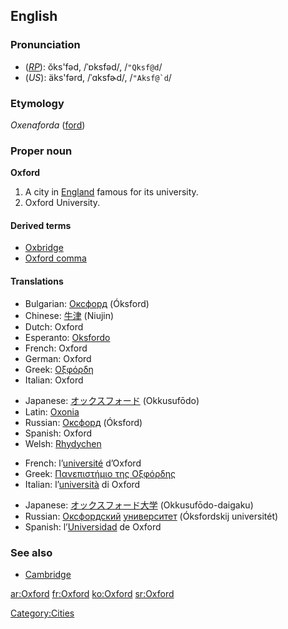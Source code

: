 ==English==

===Pronunciation===
*(''[[RP]]''): ŏks'fəd, /ˈɒksfəd/, /<tt>"Qksf@d</tt>/
*(''US''): äks'fərd, /ˈɑksfɚd/, /<tt>"Aksf@`d</tt>/

===Etymology===
''Oxenaforda'' ([[ford]])

===Proper noun===
'''Oxford'''
{{wikipedia}}

# A city in [[England]] famous for its university.
# Oxford University.

====Derived terms====
*[[Oxbridge]]
*[[Oxford comma]]

====Translations====
{{trans-top|city}}
*Bulgarian: [[Оксфорд]] (Óksford) {{m}}
*Chinese: [[牛津]] (Niujin)
*Dutch: Oxford
*Esperanto: [[Oksfordo]]
*French: Oxford
*German: Oxford
*Greek: [[Οξφόρδη]]
*Italian: Oxford
{{trans-mid}}
*Japanese: [[オックスフォード]] (Okkusufōdo)
*Latin: [[Oxonia]]
*Russian: [[Оксфорд]] (Óksford) {{m}}
*Spanish: Oxford
*Welsh: [[Rhydychen]]
{{trans-bottom}}

{{trans-top|university}}
*French: l’[[université]] d’Oxford {{f}}
*Greek: [[Πανεπιστήμιο της Οξφόρδης]]
*Italian: l’[[università]] di Oxford {{f}}
{{trans-mid}}
*Japanese: [[オックスフォード]][[大学]] (Okkusufōdo-daigaku)
*Russian: [[Оксфордский]] [[университет]] (Óksfordskij universitét) {{m}}
*Spanish: l’[[Universidad]] de Oxford {{f}}
{{trans-bottom}}

===See also===
*[[Cambridge]]

[[Category:Cities]]

[[ar:Oxford]]
[[fr:Oxford]]
[[ko:Oxford]]
[[sr:Oxford]]